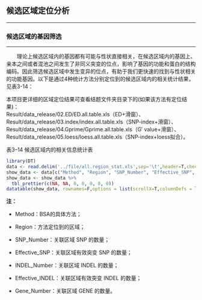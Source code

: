## 候选区域定位分析

***
  
### 候选区域的基因筛选
  
***
  
  <style>
  img.inline-img {
    display:inline;
    width:auto;
  }

img.independent-img {
  display:block;
  width:auto;
}
</style>
&emsp;&emsp;理论上候选区域内的基因都有可能与性状直接相关，在候选区域内的基因上、亲本之间或者混池之间发生了非同义突变的位点，影响了基因的功能和蛋白的结构编码。因此筛选候选区域中发生变异的位点，有助于我们更快速的找到与性状相关的功能基因。以下是通过4种统计方法分别定位到的候选区域内的相关统计结果，见表3-14：

本项目更详细的区域定位结果可查看结题文件夹目录下的(如果该方法有定位结果)：<br>
Result/data_release/02.ED/ED.all.table.xls（ED+滑窗）、<br>
Result/data_release/03.index/index.all.table.xls（SNP-index+滑窗）、<br>
Result/data_release/04.Gprime/Gprime.all.table.xls（G′ value+滑窗）、<br>
Result/data_release/05.loess/loess.all.table.xls（SNP-index+loess拟合）。

<p class='mark'>表3–14 候选区域内的相关信息统计表</p>
  
```r
library(DT)
data <- read.delim('../file/all.region_stat.xls',sep='\t',header=T,check.names = F)
show_data <- data[c("Method", "Region", "SNP_Number", "Effective_SNP", "INDEL_Number", "Effective_INDEL", "Gene_Number")]
show_data <- show_data %>%
  tbl_prettier(c(NA, NA, 0, 0, 0, 0, 0))
datatable(show_data, rownames=F,options = list(scrollX=T,columnDefs = list(list(className = 'dt-center',targets='_all'))))
```

<p class='mark1'>**注：**</p>

- <p class='mark1'>Method：BSA的具体方法；</p>

- <p class='mark1'>Region：方法定位到的区域；</p>

- <p class='mark1'>SNP_Number：关联区域 SNP 的数量；</p>

- <p class='mark1'>Effective_SNP：关联区域有效突变 SNP 的数量；</p>

- <p class='mark1'>INDEL_Number：关联区域 INDEL 的数量；</p>

- <p class='mark1'>Effective_INDEL：关联区域有效突变 INDEL 的数量；</p>

- <p class='mark1'>Gene_Number：关联区域 GENE 的数量。</p>


